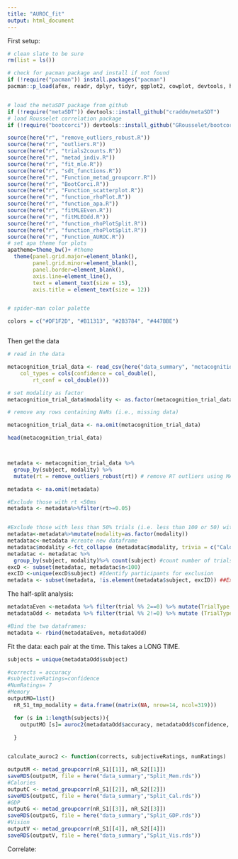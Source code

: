 ```yaml
---
title: "AUROC_fit"
output: html_document
---
```

First setup: 

```r

# clean slate to be sure
rm(list = ls())

# check for pacman package and install if not found
if (!require("pacman")) install.packages("pacman")
pacman::p_load(afex, readr, dplyr, tidyr, ggplot2, cowplot, devtools, here, tidyverse, magrittr, reshape2, rjags, coda, lattice, ggmcmc, foreach, doParallel, ggpubr, ggpol, patchwork, ggcorrplot, ggstatsplot, GGally, BayesFactor, gridExtra, viridis, gghalves, gt, rstatix)


# load the metaSDT package from github
if (!require("metaSDT")) devtools::install_github("craddm/metaSDT")
# load Rousselet correlation package 
if (!require("bootcorci")) devtools::install_github("GRousselet/bootcorci")

source(here("r", "remove_outliers_robust.R"))
source(here("r", "outliers.R"))
source(here("r", "trials2counts.R"))
source(here("r", "metad_indiv.R"))
source(here("r", "fit_mle.R"))
source(here("r", "sdt_functions.R"))
source(here("r", "Function_metad_groupcorr.R"))
source(here("r", "BootCorci.R"))
source(here("r", "Function_scatterplot.R"))
source(here("r", "function_rhoPlot.R"))
source(here("r", "function_apa.R"))
source(here("r", "fitMLEEven.R"))
source(here("r", "fitMLEOdd.R"))
source(here("r", "function_rhoPlotSplit.R"))
source(here("r", "function_rhoPlotSplit.R"))
source(here("r", "Function_AUROC.R"))
# set apa theme for plots
apatheme=theme_bw()+ #theme
  theme(panel.grid.major=element_blank(),
        panel.grid.minor=element_blank(),
        panel.border=element_blank(),
        axis.line=element_line(),
        text = element_text(size = 15),
        axis.title = element_text(size = 12))


# spider-man color palette

colors = c("#DF1F2D", "#B11313", "#2B3784", "#447BBE")



```

Then get the data

```r

# read in the data

metacognition_trial_data <- read_csv(here("data_summary", "metacognition_TrialData_master.csv"), 
    col_types = cols(confidence = col_double(), 
        rt_conf = col_double()))

# set modality as factor
metacognition_trial_data$modality <- as.factor(metacognition_trial_data$modality )

# remove any rows containing NaNs (i.e., missing data)

metacognition_trial_data <- na.omit(metacognition_trial_data)

head(metacognition_trial_data)



metadata <- metacognition_trial_data %>%
  group_by(subject, modality) %>%
  mutate(rt = remove_outliers_robust(rt)) # remove RT outliers using MAD Rule - SEE PRE REG

metadata <- na.omit(metadata)

#Exclude those with rt <50ms 
metadata <- metadata%>%filter(rt>=0.05) 


#Exclude those with less than 50% trials (i.e. less than 100 or 50) within condition
metadata<-metadata%>%mutate(modality=as.factor(modality))
metadatac<-metadata #create new dataframe
metadatac$modality <-fct_collapse (metadatac$modality, trivia = c("Calories", "GDP"))#combine the two trivia tasks in new dataframe
metadatac <- metadatac %>%
  group_by(subject, modality)%>% count(subject) #count number of trials
excD <- subset(metadatac, metadatac$n<100) 
excID <-unique(excD$subject) #Identify participants for exclusion
metadata <- subset(metadata, !is.element(metadata$subject, excID)) ##Exclude IDs from that vector in original dataframe


```
The half-split analysis: 
```r
metadataEven <-metadata %>% filter(trial %% 2==0) %>% mutate(TrialType = "Even")
metadataOdd <- metadata %>% filter(trial %% 2!=0) %>% mutate (TrialType = "Odd")

#Bind the two dataframes: 
metadata <- rbind(metadataEven, metadataOdd)

```

Fit the data: each pair at the time. 
This takes a LONG TIME. 
```r
subjects = unique(metadataOdd$subject)

#corrects = accuracy
#subjectiveRatings=confidence
#NumRatings= 7
#Memory
outputMO=list()
  nR_S1_tmp_modality = data.frame((matrix(NA, nrow=14, ncol=319)))

  for (s in 1:length(subjects)){
    outputMO [s]= auroc2(metadataOdd$accuracy, metadataOdd$confidence, 7)
    
  }


calculate_auroc2 <- function(corrects, subjectiveRatings, numRatings)

outputM <- metad_groupcorr(nR_S1[[1]], nR_S2[[1]])
saveRDS(outputM, file = here("data_summary","Split_Mem.rds"))
#Calories
outputC <- metad_groupcorr(nR_S1[[2]], nR_S2[[2]])
saveRDS(outputC, file = here("data_summary","Split_Cal.rds"))
#GDP
outputG <- metad_groupcorr(nR_S1[[3]], nR_S2[[3]])
saveRDS(outputG, file = here("data_summary","Split_GDP.rds"))
#Vision
outputV <- metad_groupcorr(nR_S1[[4]], nR_S2[[4]])
saveRDS(outputV, file = here("data_summary","Split_Vis.rds"))


```

Correlate: 
